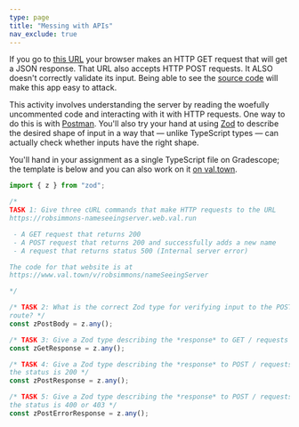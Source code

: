 ```yaml
---
type: page
title: "Messing with APIs"
nav_exclude: true
---
```


If you go to [this URL](https://robsimmons-nameseeingserver.web.val.run) your browser makes an HTTP GET request that will get a JSON response. That URL also accepts HTTP POST requests. It ALSO doesn't correctly validate its input. Being able to see the [source code](https://www.val.town/v/robsimmons/nameSeeingServer) will make this app easy to attack.

This activity involves understanding the server by reading the woefully uncommented code and interacting with it with HTTP requests. One way to do this is with [Postman](tutorials/postman). You'll also try your hand at using [Zod](https://zod.dev/?id=objects) to describe the desired shape of input in a way that — unlike TypeScript types — can actually check whether inputs have the right shape.

You'll hand in your assignment as a single TypeScript file on Gradescope; the template is below and you can also work on it [on val.town](https://esm.town/v/robsimmons/nameSeeingActivity).

```typescript
import { z } from "zod";

/*
TASK 1: Give three cURL commands that make HTTP requests to the URL
https://robsimmons-nameseeingserver.web.val.run

 - A GET request that returns 200
 - A POST request that returns 200 and successfully adds a new name
 - A request that returns status 500 (Internal server error)

The code for that website is at
https://www.val.town/v/robsimmons/nameSeeingServer

*/

/* TASK 2: What is the correct Zod type for verifying input to the POST 
route? */
const zPostBody = z.any();

/* TASK 3: Give a Zod type describing the *response* to GET / requests */
const zGetResponse = z.any();

/* TASK 4: Give a Zod type describing the *response* to POST / requests when 
the status is 200 */
const zPostResponse = z.any();

/* TASK 5: Give a Zod type describing the *response* to POST / requests when 
the status is 400 or 403 */
const zPostErrorResponse = z.any();
```